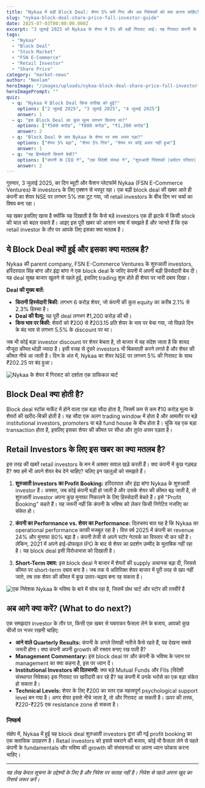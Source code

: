 ```yaml
---
title: "Nykaa में बड़ी Block Deal: शेयर 5% क्यों गिरा और अब निवेशकों को क्या करना चाहिए?"
slug: "nykaa-block-deal-share-price-fall-investor-guide"
date: 2025-07-03T00:00:00.000Z
excerpt: "3 जुलाई 2025 को Nykaa के शेयर में 5% की बड़ी गिरावट आई। यह गिरावट कंपनी के शुरुआती निवेशकों द्वारा ₹1,200 करोड़ की Block Deal में अपनी हिस्सेदारी बेचने के कारण हुई। जानिए इस खबर का पूरा विश्लेषण और retail investors के लिए इसके क्या मायने हैं।"
tags:
  - "Nykaa"
  - "Block Deal"
  - "Stock Market"
  - "FSN E-Commerce"
  - "Retail Investor"
  - "Share Price"
category: "market-news"
author: "Neelam"
heroImage: "/images/uploads/nykaa-block-deal-share-price-fall-investor-guide/hero-image.jpg"
heroImagePrompt: ""
quiz:
  - q: "Nykaa में Block Deal किस तारीख को हुई?"
    options: ["2 जुलाई 2025", "3 जुलाई 2025", "4 जुलाई 2025"]
    answer: 1
  - q: "इस Block Deal का कुल मूल्य लगभग कितना था?"
    options: ["₹500 करोड़", "₹800 करोड़", "₹1,200 करोड़"]
    answer: 2
  - q: "Block Deal के बाद Nykaa के शेयर पर क्या असर पड़ा?"
    options: ["शेयर 5% बढ़ा", "शेयर 5% गिरा", "शेयर पर कोई असर नहीं हुआ"]
    answer: 1
  - q: "यह हिस्सेदारी किसने बेची?"
    options: ["कंपनी के CEO ने", "एक विदेशी संस्था ने", "शुरुआती निवेशकों (प्रमोटर परिवार) ने"]
    answer: 2
---
```


गुरुवार, 3 जुलाई 2025, का दिन ब्यूटी और फैशन प्लेटफॉर्म Nykaa (FSN E-Commerce Ventures) के investors के लिए एक्शन से भरपूर रहा। एक बड़ी block deal की खबर आते ही कंपनी का शेयर NSE पर लगभग 5% तक टूट गया, जो retail investors के बीच दिन भर चर्चा का विषय बना रहा।

यह खबर इसलिए खास है क्योंकि यह दिखाती है कि कैसे बड़े investors एक ही झटके में किसी stock की चाल को बदल सकते हैं। आइए इस पूरी खबर को आसान भाषा में समझते हैं और जानते हैं कि एक retail investor के तौर पर आपके लिए इसका क्या मतलब है।

## ये Block Deal क्यों हुई और इसका क्या मतलब है?

Nykaa की parent company, FSN E-Commerce Ventures के शुरुआती investors, हरिंदरपाल सिंह बांगा और इंद्रा बांगा ने एक block deal के जरिए कंपनी में अपनी बड़ी हिस्सेदारी बेच दी। यह deal सुबह बाजार खुलने से पहले हुई, इसलिए trading शुरू होते ही शेयर पर भारी दबाव दिखा।

**Deal की मुख्य बातें:**
*   **कितनी हिस्सेदारी बिकी:** लगभग 6 करोड़ शेयर, जो कंपनी की कुल equity का करीब 2.1% से 2.3% हिस्सा है।
*   **Deal की वैल्यू:** यह पूरी deal लगभग ₹1,200 करोड़ की थी।
*   **किस भाव पर बिकी:** शेयरों को ₹200 से ₹203.15 प्रति शेयर के भाव पर बेचा गया, जो पिछले दिन के बंद भाव से लगभग 5.5% के discount पर था।

जब भी कोई बड़ा investor discount पर शेयर बेचता है, तो बाजार में यह संदेश जाता है कि शायद मौजूदा कीमत थोड़ी ज्यादा है। इसी वजह से दूसरे investors भी बिकवाली करने लगते हैं और शेयर की कीमत नीचे आ जाती है। दिन के अंत में, Nykaa का शेयर NSE पर लगभग 5% की गिरावट के साथ ₹202.25 पर बंद हुआ।

![Nykaa के शेयर में गिरावट को दर्शाता एक ग्राफिकल चार्ट](/images/uploads/nykaa-block-deal-share-price-fall-investor-guide/nykaa-stock-chart.png)

## Block Deal क्या होती है?

Block deal स्टॉक मार्केट में होने वाला एक बड़ा सौदा होता है, जिसमें कम से कम ₹10 करोड़ मूल्य के शेयरों की खरीद-बिक्री होती है। यह सौदा एक अलग trading window में होता है और आमतौर पर बड़े institutional investors, promoters या बड़े fund house के बीच होता है। चूंकि यह एक बड़ा transaction होता है, इसलिए इसका शेयर की कीमत पर सीधा और तुरंत असर पड़ता है।

## Retail Investors के लिए इस खबर का क्या मतलब है?

इस तरह की खबरें retail investors के मन में अक्सर सवाल खड़े करती हैं। क्या कंपनी में कुछ गड़बड़ है? क्या हमें भी अपने शेयर बेच देने चाहिए? चलिए इन पहलुओं को समझते हैं।

1.  **शुरुआती Investors का Profit Booking:** हरिंदरपाल और इंद्रा बांगा Nykaa के शुरुआती investor हैं। अक्सर, जब कोई कंपनी बड़ी हो जाती है और उसके शेयर की कीमत बढ़ जाती है, तो शुरुआती investor अपना कुछ मुनाफा निकालने के लिए हिस्सेदारी बेचते हैं। इसे "Profit Booking" कहते हैं। यह जरूरी नहीं कि कंपनी के भविष्य को लेकर किसी निगेटिव नजरिए का संकेत हो।

2.  **कंपनी का Performance vs. शेयर का Performance:** दिलचस्प बात यह है कि Nykaa का operational performance काफी मजबूत रहा है। वित्त वर्ष 2025 में कंपनी का revenue 24% और मुनाफा 80% बढ़ा है। कंपनी तेजी से अपने स्टोर नेटवर्क का विस्तार भी कर रही है। लेकिन, 2021 में अपने हाई-प्रोफाइल IPO के बाद से शेयर का प्रदर्शन उम्मीद के मुताबिक नहीं रहा है। यह block deal इसी विरोधाभास को दिखाती है।

3.  **Short-Term दबाव:** इस block deal ने बाजार में शेयरों की supply अचानक बढ़ा दी, जिससे कीमत पर short-term दबाव बना है। जब तक ये अतिरिक्त शेयर बाजार में पूरी तरह से खप नहीं जाते, तब तक शेयर की कीमत में कुछ उतार-चढ़ाव बना रह सकता है।

![एक निवेशक Nykaa के भविष्य के बारे में सोच रहा है, जिसमें ग्रोथ चार्ट और स्टोर की तस्वीरें हैं](/images/uploads/nykaa-block-deal-share-price-fall-investor-guide/investor-thinking.png)

## अब आगे क्या करें? (What to do next?)

एक समझदार investor के तौर पर, किसी एक खबर से घबराकर फैसला लेने के बजाय, आपको कुछ चीजों पर नजर रखनी चाहिए:

*   **आने वाले Quarterly Results:** कंपनी के अगले तिमाही नतीजे कैसे रहते हैं, यह देखना सबसे जरूरी होगा। क्या कंपनी अपनी growth की रफ्तार बनाए रख पाती है?
*   **Management Commentary:** इस block deal पर और कंपनी के भविष्य के प्लान पर management का क्या कहना है, इस पर ध्यान दें।
*   **Institutional Investors की दिलचस्पी:** क्या बड़े Mutual Funds और FIIs (विदेशी संस्थागत निवेशक) इस गिरावट पर खरीदारी कर रहे हैं? यह कंपनी में उनके भरोसे का एक बड़ा संकेत हो सकता है।
*   **Technical Levels:** शेयर के लिए ₹200 का स्तर एक महत्वपूर्ण psychological support level बन गया है। अगर शेयर इससे नीचे जाता है, तो और गिरावट आ सकती है। ऊपर की तरफ, ₹220-₹225 एक resistance zone हो सकता है।

### निष्कर्ष

संक्षेप में, Nykaa में हुई यह block deal शुरुआती investors द्वारा की गई profit booking का एक क्लासिक उदाहरण है। Retail investors को इससे घबराने की बजाय, कोई भी फैसला लेने से पहले कंपनी के fundamentals और भविष्य की growth की संभावनाओं पर अपना ध्यान फोकस करना चाहिए।

---
*यह लेख केवल सूचना के उद्देश्यों के लिए है और निवेश पर सलाह नहीं है। निवेश से पहले अपना खुद का रिसर्च जरूर करें।*